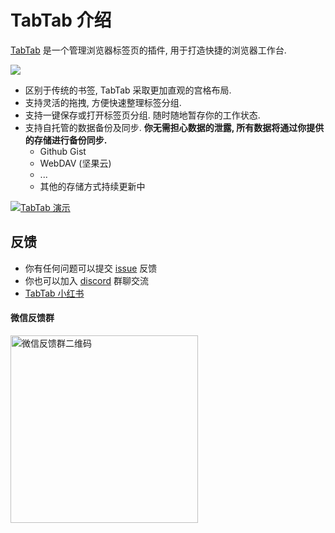 # TabTab 介绍

[TabTab](https://tabtab.xyz) 是一个管理浏览器标签页的插件, 用于打造快捷的浏览器工作台.

![](https://imgur.com/H0GlNbr.png)

- 区别于传统的书签, TabTab 采取更加直观的宫格布局.
- 支持灵活的拖拽, 方便快速整理标签分组.
- 支持一键保存或打开标签页分组. 随时随地暂存你的工作状态.
- 支持自托管的数据备份及同步. **你无需担心数据的泄露, 所有数据将通过你提供的存储进行备份同步.**
  - Github Gist
  - WebDAV (坚果云)
  - ...
  - 其他的存储方式持续更新中

[![TabTab 演示](https://res.cloudinary.com/marcomontalbano/image/upload/v1744448297/video_to_markdown/images/youtube--OQQEKbI9moc-c05b58ac6eb4c4700831b2b3070cd403.jpg)](https://www.youtube.com/watch?v=OQQEKbI9moc "TabTab 演示")

## 反馈

- 你有任何问题可以提交 [issue](https://github.com/jackie-feng/tabtab-docs/issues/new?title=Feedback%20) 反馈
- 你也可以加入 [discord](https://discord.com/invite/NukB4YWdTt) 群聊交流
- [TabTab 小红书](https://www.xiaohongshu.com/user/profile/60c30e17000000000101e70f)

#### 微信反馈群

<img
  src="https://i.postimg.cc/LXXxBNst/12921745251766-pic.jpg"
  width="300"
  alt="微信反馈群二维码"
/>
